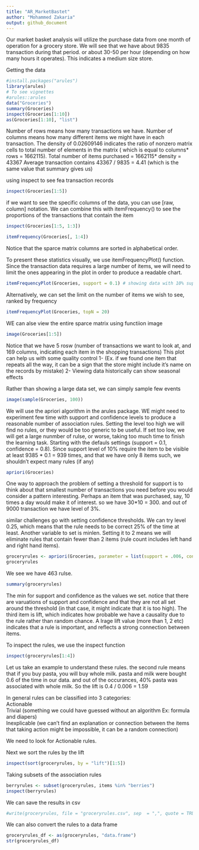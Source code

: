```yaml
---
title: "AR_MarketBastet"
author: "Mohammed Zakaria"
output: github_document
---
```


Our market basket analysis will utilize the purchase data from one month of operation for a grocery store. We will see that we have about 9835 transaction during that period. or about 30-50 per hour (depending on how many hours it operates). This indicates a medium size store. 


Getting the data

```r
#install.packages("arules")
library(arules)
# To see vignettes
#arules::arules
data("Groceries")
summary(Groceries)
inspect(Groceries[1:10])
as(Groceries[1:10], "list")
```


Number of rows means how many transactions we have. Number of columns means how many different items we might have in each transaction. The density of 0.02609146 indicates the ratio of nonzero matrix cells to total number of elements in the matrix ( which is equal to columns* rows = 1662115).
Total number of items purchased = 1662115* density = 43367
Average transaction contains 43367 / 9835 = 4.41 (which is the same value that summary gives us)

using inspect to see fea transaction records

```r
inspect(Groceries[1:5])
```

if we want to see the specific columns of the data, you can use [raw, column] notation. We can combine this with itemFrequency() to see the proportions of the transactions that contain the item

```r
inspect(Groceries[1:5, 1:3])
```

```r
itemFrequency(Groceries[, 1:4])
```

Notice that the sparce matrix columns are sorted in alphabetical order.


To present these statistics visually, we use itemFrequencyPlot() function. Since the transaction data requires a large number of items, we will need to limit the ones appearing in the plot in order to produce a readable chart.

```r
itemFrequencyPlot(Groceries, support = 0.1) # showing data with 10% support at least


```

Alternatively, we can set the limit on the number of items we wish to see, ranked by frequency

```r
itemFrequencyPlot(Groceries, topN = 20)
```

WE can alse view the entire sparce matrix using functiion image

```r
image(Groceries[1:5])
```

Notice that we have 5 rosw (number of transactions we want to look at, and 169 columns, indicating each item in the shopping transactions) This plot can help us with some quality control
1- (Ex. if we found one item that repeats all the way, it can be a sign that the store might include it's name on the records by mistake)
2- Viewing data historically can show seasonal effects

Rather than showing a large data set, we can simply sample few events 
```r
image(sample(Groceries, 100))
```


We will use the apriori algorithm in the arules package. WE might need to experiment few time with support and confidence levels to produce a reasonable number of association rules. Setting the level too high we will find no rules, or they would be too generic to be useful. If set too low, we will get a large nunmber of rulse, or worse, taking too much time to finish the learning task. Starting with the defauls settings (support = 0.1, confidence = 0.8). Since support level of 10% require the item to be visible at least 9385 * 0.1 = 939 times, and that we have only 8 items such, we shouldn't expect many rules (if any)

```r
apriori(Groceries)
```

One way to approach the problem of setting a threshold for support is to think about that smallest number of transactions you need before you would consider a pattern interesting. Perhaps an item that was purchased, say, 10 times a day would make it of interest. so we have 30*10 = 300. and out of 9000 transaction we have level of 3%. 

similar challenges go with setting confidence thresholds. We can try level 0.25, which means that the rule needs to be correct 25% of the time at least. Another variable to set is minlen. Setting it to 2 means we will eliminate rules that contain fewer than 2 items (rule count includes left hand and right hand items). 

```r
groceryrules <- apriori(Groceries, parameter = list(support = .006, confidence = 0.25, minlen = 2))
groceryrules
```
We see we have 463 rulse. 

```r
summary(groceryrules)
```
The min for support and confidence as the values we set. notice that there are varuations of support and confidence and that they are not all set around the threshold (in that case, it might indicate that it is too high). The third item is lift, which indicates how probable we have a causality due to the rule rather than random chance. A lrage lift value (more than 1, 2 etc) indicates that a rule is important, and reflects a strong connection between items. 

To inspect the rules, we use the inspect function

```r
inspect(groceryrules[1:4])
```


Let us take an example to understand these rules. the second rule means that if you buy pasta, you will buy whole milk. pasta and milk were bought 0.6 of the time in our data. and out of the occurances, 40% pasta was associated with whole milk. So the lift is 0.4 / 0.006 = 1.59

In general rules can be classified into 3 categories:  
Actionable  
Trivial (something we could have guessed without an algorithm Ex: formula and diapers)  
Inexplicable (we can't find an explanation or connection between the items that taking action might be impossible, it can be a random connection)  

We need to look for Actionable rules. 

Next we sort the rules by the lift

```r
inspect(sort(groceryrules, by = "lift")[1:5])
```

Taking subsets of the association rules

```r
berryrules <- subset(groceryrules, items %in% "berries")
inspect(berryrules)
```

We can save the results in csv
```r
#write(groceryrules, file = "groceryrules.csv", sep  = ",", quote = TRUE, row.names = FALSE)
```

We can also convert the rules to a data frame

```r
groceryrules_df <- as(groceryrules, "data.frame")
str(groceryrules_df)
```

